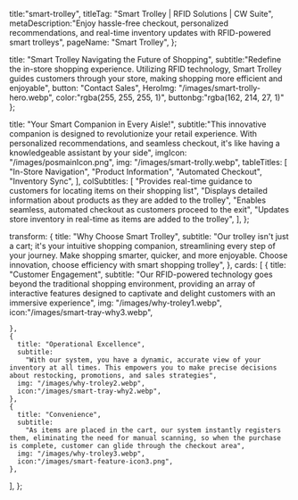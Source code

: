   title:"smart-trolley",
  titleTag: "Smart Trolley | RFID Solutions | CW Suite",
  metaDescription:"Enjoy hassle-free checkout, personalized recommendations, and real-time inventory updates with RFID-powered smart trolleys",
  pageName: "Smart Trolley",
};

  title: "Smart Trolley Navigating the Future of Shopping",
  subtitle:"Redefine the in-store shopping experience. Utilizing RFID technology, Smart Trolley guides customers through your store, making shopping more efficient and enjoyable",
  button: "Contact Sales",
  HeroImg: "/images/smart-trolly-hero.webp",
  color:"rgba(255, 255, 255, 1)",
  buttonbg:"rgba(162, 214, 27, 1)"
};

  title: "Your Smart Companion in Every Aisle!",
  subtitle:"This innovative companion is designed to revolutionize your retail experience. With personalized recommendations, and seamless checkout, it's like having a knowledgeable assistant by your side",
  imgIcon: "/images/posmainIcon.png",
  img: "/images/smart-trolly.webp",
  tableTitles: [
    "In-Store Navigation",
    "Product Information",
    "Automated Checkout",
    "Inventory Sync",
  ],
  colSubtitles: [
    "Provides real-time guidance to customers for locating items on their shopping list",
    "Displays detailed information about products as they are added to the trolley",
    "Enables seamless, automated checkout as customers proceed to the exit",
    "Updates store inventory in real-time as items are added to the trolley",
  ],
};


  transform: {
    title: "Why Choose Smart Trolley",
    subtitle:
      "Our trolley isn't just a cart; it's your intuitive shopping companion, streamlining every step of your journey. Make shopping smarter, quicker, and more enjoyable. Choose innovation, choose efficiency with smart shopping trolley",
  },
  cards: [
    {
      title: "Customer Engagement",
      subtitle:
        "Our RFID-powered technology goes beyond the traditional shopping environment, providing an array of interactive features designed to captivate and delight customers with an immersive experience",
      img: "/images/why-troley1.webp",
      icon:"/images/smart-tray-why3.webp",
      
      
    },
    {
      title: "Operational Excellence",
      subtitle:
        "With our system, you have a dynamic, accurate view of your inventory at all times. This empowers you to make precise decisions about restocking, promotions, and sales strategies",
      img: "/images/why-troley2.webp",
      icon:"/images/smart-tray-why2.webp",
    },
    {
      title: "Convenience",
      subtitle:
        "As items are placed in the cart, our system instantly registers them, eliminating the need for manual scanning, so when the purchase is complete, customer can glide through the checkout area",
      img: "/images/why-troley3.webp",
      icon:"/images/smart-feature-icon3.png",
    },
  ],
};